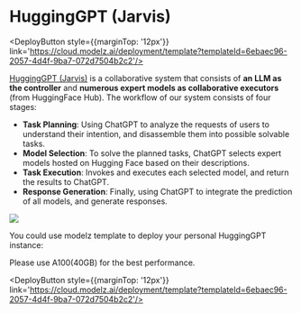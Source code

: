 # HuggingGPT (Jarvis)


<DeployButton style={{marginTop: '12px'}} link='https://cloud.modelz.ai/deployment/template?templateId=6ebaec96-2057-4d4f-9ba7-072d7504b2c2'/>

[HuggingGPT (Jarvis)](https://github.com/microsoft/JARVIS) is a collaborative system that consists of **an LLM as the controller** and **numerous expert models as collaborative executors** (from HuggingFace Hub). The workflow of our system consists of four stages:
+ **Task Planning**: Using ChatGPT to analyze the requests of users to understand their intention, and disassemble them into possible solvable tasks.
+ **Model Selection**: To solve the planned tasks, ChatGPT selects expert models hosted on Hugging Face based on their descriptions.
+ **Task Execution**: Invokes and executes each selected model, and return the results to ChatGPT.
+ **Response Generation**: Finally, using ChatGPT to integrate the prediction of all models, and generate responses.

![](https://github.com/microsoft/JARVIS/raw/main/assets/overview.jpg)

You could use modelz template to deploy your personal HuggingGPT instance:


<Callout emoji="🚀">
Please use A100(40GB) for the best performance.
</Callout>

<DeployButton style={{marginTop: '12px'}} link='https://cloud.modelz.ai/deployment/template?templateId=6ebaec96-2057-4d4f-9ba7-072d7504b2c2'/>

